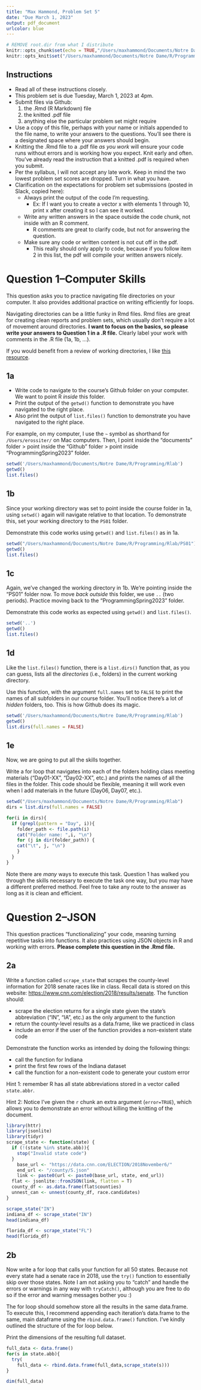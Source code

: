 ```yaml
---
title: "Max Hammond, Problem Set 5"
date: "Due March 1, 2023"
output: pdf_document
urlcolor: blue
---
```


```r
# REMOVE root.dir from what I distribute
knitr::opts_chunk$set(echo = TRUE,"/Users/maxhammond/Documents/Notre Dame/R/Programming/Rlab/PSO5")
knitr::opts_knit$set("/Users/maxhammond/Documents/Notre Dame/R/Programming/Rlab/PS05")
```


## Instructions

- Read all of these instructions closely.
- This problem set is due Tuesday, March 1, 2023 at 4pm.
- Submit files via Github:
  1. the .Rmd (R Markdown) file
  2. the knitted .pdf file
  3. anything else the particular problem set might require
- Use a copy of this file, perhaps with your name or initials appended to the file name, to write your answers to the questions. You'll see there is a designated space where your answers should begin.
- Knitting the .Rmd file to a .pdf file *as you work* will ensure your code runs without errors and is working how you expect.  Knit early and often.  You've already read the instruction that a knitted .pdf is required when you submit.
- Per the syllabus, I will not accept any late work.  Keep in mind the two lowest problem set scores are dropped.  Turn in what you have.
- Clarification on the expectations for problem set submissions (posted in Slack, copied here):
  - Always print the output of the code I'm requesting.
    - Ex: If I want you to create a vector x with elements 1 through 10, print x after creating it so I can see it worked.
  - Write any written answers in the space outside the code chunk, not inside with an R comment. 
    - R comments are great to clarify code, but not for answering the question.
  - Make sure any code or written content is not cut off in the pdf.
    - This really should only apply to code, because if you follow item 2 in this list, the pdf will compile your written answers nicely.


# Question 1--Computer Skills

This question asks you to practice navigating file directories on your computer.  It also provides additional practice on writing efficiently for loops. 

Navigating directories can be a little funky in Rmd files.  Rmd files are great for creating clean reports and problem sets, which usually don't require a lot of movement around directories.  **I want to focus on the basics, so please write your answers to Question 1 in a .R file.** Clearly label your work with comments in the .R file (1a, 1b, ...).

If you would benefit from a review of working directories, I like [this resource](https://intro2r.com/work-d.html).

## 1a

- Write code to navigate to the course's Github folder on your computer.  We want to point R *inside* this folder.
- Print the output of the `getwd()` function to demonstrate you have navigated to the right place.
- Also print the output of `list.files()` function to demonstrate you have navigated to the right place.

For example, on my computer, I use the `~` symbol as shorthand for `/Users/erossiter/` on Mac computers.  Then, I point inside the "documents" folder > point inside the "Github" folder > point inside "ProgrammingSpring2023" folder.

```r
setwd('/Users/maxhammond/Documents/Notre Dame/R/Programming/Rlab')
getwd()
list.files()
```

## 1b

Since your working directory was set to point inside the course folder in 1a, using `setwd()` again will navigate relative to that location. To demonstrate this, set your working directory to the `PS01` folder.

Demonstrate this code works using `getwd()` and `list.files()` as in 1a.

``` r
setwd("/Users/maxhammond/Documents/Notre Dame/R/Programming/Rlab/PS01")
getwd()
list.files()
```

## 1c 

Again, we've changed the working directory in 1b.  We're pointing inside the "PS01" folder now.  To move *back outside* this folder, we use `..` (two periods).  Practice moving back to the "ProgrammingSpring2023" folder.

Demonstrate this code works as expected using `getwd()` and `list.files()`.

```r
setwd('..')
getwd()
list.files()
```

## 1d

Like the `list.files()` function, there is a `list.dirs()` function that, as you can guess, lists all the *directories* (i.e., folders) in the current working directory.

Use this function, with the argument `full.names` set to `FALSE` to print the names of all subfolders in our course folder.  You'll notice there's a lot of *hidden* folders, too.  This is how Github does its magic.

```r
setwd('/Users/maxhammond/Documents/Notre Dame/R/Programming/Rlab')
getwd()
list.dirs(full.names = FALSE)
```


## 1e

Now, we are going to put all the skills together.

Write a for loop that navigates into each of the folders holding class meeting materials ("Day01-XX", "Day02-XX", etc.) and prints the names of all the files in the folder.  This code should be flexible, meaning it will work even when I add materials in the future (Day06, Day07, etc.).

```r

setwd("/Users/maxhammond/Documents/Notre Dame/R/Programming/Rlab")
dirs = list.dirs(full.names = FALSE)

for(i in dirs){
  if (grepl(pattern = "Day", i)){
    folder_path <- file.path(i)
    cat("Folder name: ",i, "\n")
    for (j in dir(folder_path)) {
    cat("\t", j, "\n")
    }
  }
}

```


Note there are *many* ways to execute this task. Question 1 has walked you through the skills necessary to execute the task one way, but you may have a different preferred method.  Feel free to take any route to the answer as long as it is clean and efficient.


# Question 2--JSON

This question practices "functionalizing" your code, meaning turning repetitive tasks into functions.  It also practices using JSON objects in R and working with errors.  **Please complete this question in the .Rmd file.**

## 2a

Write a function called `scrape_state` that scrapes the county-level information for 2018 senate races like in class.  Recall data is stored on this website: [https://www.cnn.com/election/2018/results/senate](https://www.cnn.com/election/2018/results/senate).  The function should:

- scrape the election returns for a single state given the state's abbreviation ("IN", "IA", etc.) as the only argument to the function
- return the county-level results as a data.frame, like we practiced in class
- include an error if the user of the function provides a non-existent state code

Demonstrate the function works as intended by doing the following things:

- call the function for Indiana
- print the first few rows of the Indiana dataset
- call the function for a non-existent code to generate your custom error


Hint 1: remember R has all state abbreviations stored in a vector called `state.abbr`.


Hint 2: Notice I've given the `r` chunk an extra argument (`error=TRUE`), which allows you to demonstrate an error without killing the knitting of the document.


```r
library(httr)
library(jsonlite)
library(tidyr)
scrape_state <- function(state) {
  if (!(state %in% state.abb)){
    stop("Invalid state code")
  }
    base_url <- "https://data.cnn.com/ELECTION/2018November6/"
    end_url <- "/county/S.json"
    link <- paste0(url <- paste0(base_url, state, end_url))
  flat <- jsonlite::fromJSON(link, flatten = T)
  county_df <- as.data.frame(flat$counties)
  unnest_can <- unnest(county_df, race.candidates)
}

scrape_state("IN")
indiana_df <- scrape_state("IN")
head(indiana_df)
```
```r
florida_df <- scrape_state("FL")
head(florida_df)
```


## 2b

Now write a for loop that calls your function for all 50 states.  Because not every state had a senate race in 2018, use the `try()` function to essentially skip over those states.  Note I am not asking you to "catch" and handle the errors or warnings in any way with `tryCatch()`, although you are free to do so if the error and warning messages bother you :)

The for loop should somehow store all the results in the same data.frame.  To execute this, I recommend appending each iteration's data.frame to the same, main dataframe using the `rbind.data.frame()` function.  I've kindly outlined the structure of the for loop below.

Print the dimensions of the resulting full dataset.

```r
full_data <- data.frame()
for(s in state.abb){
  try(
    full_data <- rbind.data.frame(full_data,scrape_state(s)))
}

dim(full_data)
```

